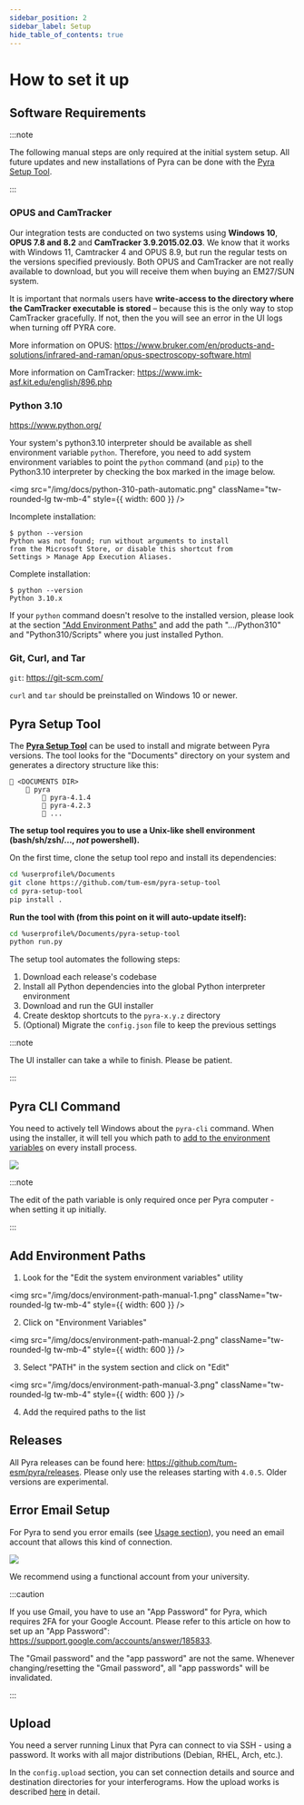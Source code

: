 ```yaml
---
sidebar_position: 2
sidebar_label: Setup
hide_table_of_contents: true
---
```


# How to set it up

## Software Requirements

:::note

The following manual steps are only required at the initial system setup. All future updates and new installations of Pyra can be done with the [Pyra Setup Tool](#pyra-setup-tool).

:::

### OPUS and CamTracker

Our integration tests are conducted on two systems using **Windows 10**, **OPUS 7.8 and 8.2** and **CamTracker 3.9.2015.02.03**. We know that it works with Windows 11, Camtracker 4 and OPUS 8.9, but run the regular tests on the versions specified previously. Both OPUS and CamTracker are not really available to download, but you will receive them when buying an EM27/SUN system.

It is important that normals users have **write-access to the directory where the CamTracker executable is stored** – because this is the only way to stop CamTracker gracefully. If not, then the you will see an error in the UI logs when turning off PYRA core.

More information on OPUS: https://www.bruker.com/en/products-and-solutions/infrared-and-raman/opus-spectroscopy-software.html

More information on CamTracker: https://www.imk-asf.kit.edu/english/896.php

### Python 3.10

https://www.python.org/

Your system's python3.10 interpreter should be available as shell environment variable `python`. Therefore, you need to add system environment variables to point the `python` command (and `pip`) to the Python3.10 interpreter by checking the box marked in the image below.

<img
  src="/img/docs/python-310-path-automatic.png"
  className="tw-rounded-lg tw-mb-4"
  style={{ width: 600 }}
/>

<div className="tw-mb-2">
  <span className="tw-bg-red-200 tw-text-red-900 tw-rounded tw-px-1 tw-font-semibold tw-py-0.5 -tw-my-0.5">
    Incomplete installation:
  </span>
</div>

```
$ python --version
Python was not found; run without arguments to install
from the Microsoft Store, or disable this shortcut from
Settings > Manage App Execution Aliases.
```

<div className="tw-mb-2">
  <span className="tw-bg-green-200 tw-text-green-900 tw-rounded tw-px-1 tw-font-semibold tw-py-0.5 -tw-my-0.5">
    Complete installation:
  </span>
</div>

```
$ python --version
Python 3.10.x
```

If your `python` command doesn't resolve to the installed version, please look at the section ["Add Environment Paths"](#add-environment-paths) and add the path ".../Python310" and "Python310/Scripts" where you just installed Python.

### Git, Curl, and Tar

`git`: https://git-scm.com/

`curl` and `tar` should be preinstalled on Windows 10 or newer.

## Pyra Setup Tool

The [**Pyra Setup Tool**](https://github.com/tum-esm/pyra-setup-tool) can be used to install and migrate between Pyra versions. The tool looks for the "Documents" directory on your system and generates a directory structure like this:

```
📁 <DOCUMENTS DIR>
    📁 pyra
        📁 pyra-4.1.4
        📁 pyra-4.2.3
        📁 ...
```

**The setup tool requires you to use a Unix-like shell environment (bash/sh/zsh/..., _not_ powershell).**

On the first time, clone the setup tool repo and install its dependencies:

```bash
cd %userprofile%/Documents
git clone https://github.com/tum-esm/pyra-setup-tool
cd pyra-setup-tool
pip install .
```

**Run the tool with (from this point on it will auto-update itself):**

```bash
cd %userprofile%/Documents/pyra-setup-tool
python run.py
```

The setup tool automates the following steps:

1. Download each release's codebase
2. Install all Python dependencies into the global Python interpreter environment
3. Download and run the GUI installer
4. Create desktop shortcuts to the `pyra-x.y.z` directory
5. (Optional) Migrate the `config.json` file to keep the previous settings

:::note

The UI installer can take a while to finish. Please be patient.

:::

## Pyra CLI Command

You need to actively tell Windows about the `pyra-cli` command. When using the installer, it will tell you which path to [add to the environment variables](#add-environment-paths) on every install process.

<img src="/img/docs/pyra-cli-path-request.png" className="tw-rounded tw-mb-4" />

:::note

The edit of the path variable is only required once per Pyra computer - when setting it up initially.

:::

## Add Environment Paths

1. Look for the "Edit the system environment variables" utility

<img
  src="/img/docs/environment-path-manual-1.png"
  className="tw-rounded-lg tw-mb-4"
  style={{ width: 600 }}
/>

2. Click on "Environment Variables"

<img
  src="/img/docs/environment-path-manual-2.png"
  className="tw-rounded-lg tw-mb-4"
  style={{ width: 600 }}
/>

3. Select "PATH" in the system section and click on "Edit"

<img
  src="/img/docs/environment-path-manual-3.png"
  className="tw-rounded-lg tw-mb-4"
  style={{ width: 600 }}
/>

4. Add the required paths to the list

## Releases

All Pyra releases can be found here: <span className="tw-break-all">https://github.com/tum-esm/pyra/releases</span>. Please only use the releases starting with `4.0.5`. Older versions are experimental.

## Error Email Setup

For Pyra to send you error emails (see [Usage section](/docs/user-guide/usage-overview#error-emails)), you need an email account that allows this kind of connection.

<img src="/img/docs/email-config.png" className="tw-rounded-lg tw-mb-4" />

We recommend using a functional account from your university.

:::caution

If you use Gmail, you have to use an "App Password" for Pyra, which requires 2FA for your Google Account. Please refer to this article on how to set up an "App Password": <span className="tw-break-all">https://support.google.com/accounts/answer/185833</span>.

The "Gmail password" and the "app password" are not the same. Whenever changing/resetting the "Gmail password", all "app passwords" will be invalidated.

:::

## Upload

You need a server running Linux that Pyra can connect to via SSH - using a password. It works with all major distributions (Debian, RHEL, Arch, etc.).

In the `config.upload` section, you can set connection details and source and destination directories for your interferograms. How the upload works is described [here](/docs/user-guide/upload) in detail.
